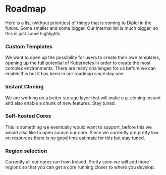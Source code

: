 # Roadmap

Here is a list (without priorities) of things that is coming to Diploi in the future. Some smaller and some
bigger. Our internal list is much bigger, so this is just some highlights.

### Custom Templates

We want to open up the possibility for users to create their own templates, opening up the full potential of
Kubernetes in order to create the most complex environments.
There are many challenges for us before we can enable this but it has been in our roadmap since day one.

### Instant Cloning

We are working on a better storage layer that will make e.g. cloning instant and also enable a chunk of new
features. Stay tuned.

### Self-hosted Cores

This is something we eventually would want to support, before this we would also like to open source our core.
Since we currently
are pretty low on resources there is no good time estimate for this but stay tuned.

### Region selection

Currently all our cores run from Ireland. Pretty soon we will add more regions so that you can get a core
running closer to where you develop.
